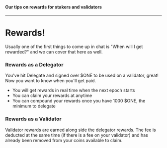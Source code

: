 #### Our tips on rewards for stakers and validators
---

# Rewards!

Usually one of the first things to come up in chat is "When will I get rewarded?" and we can cover that here as well.

### Rewards as a Delegator

You've hit Delegate and signed over $ONE to be used on a validator, great! Now you want to know when you'll get paid.

* You will get rewards in real time when the next epoch starts
* You can claim your rewards at anytime
* You can compound your rewards once you have 1000 $ONE, the minimum to delegate

### Rewards as a Validator

Validator rewards are earned along side the delegator rewards. The fee is deducted at the same time \(if there is a fee on your validator\) and has already been removed from your coins available to claim.

